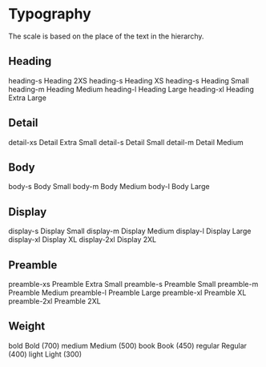 
<Meta title="Docs/Style/Typography" />

# Typography

The scale is based on the place of the text in the hierarchy.

## Heading
<gds-flex display="flex" direction="column">
    <gds-flex display="flex" gap="s" padding="l 0" align="center" border="0 0 4xs/l2-stroke-primary 0">
        <gds-text tag="code" min="30" align="left">heading-s</gds-text>
        <gds-text size="heading-2xs">Heading 2XS</gds-text>
    </gds-flex>
    <gds-flex display="flex" gap="s" padding="l 0" align="center" border="0 0 4xs/l2-stroke-primary 0">
        <gds-text tag="code" min="30" align="left">heading-s</gds-text>
        <gds-text size="heading-xs">Heading XS</gds-text>
    </gds-flex>
    <gds-flex display="flex" gap="s" padding="l 0" align="center" border="0 0 4xs/l2-stroke-primary 0">
        <gds-text tag="code" min="30" align="left">heading-s</gds-text>
        <gds-text size="heading-s">Heading Small</gds-text>
    </gds-flex>
    <gds-flex display="flex" gap="s" padding="l 0" align="center" border="0 0 4xs/l2-stroke-primary 0">
        <gds-text tag="code" min="30" align="left">heading-m</gds-text>
        <gds-text size="heading-m">Heading Medium</gds-text>
    </gds-flex>
    <gds-flex display="flex" gap="s" padding="l 0" align="center" border="0 0 4xs/l2-stroke-primary 0">
        <gds-text tag="code" min="30" align="left">heading-l</gds-text>
        <gds-text size="heading-l">Heading Large</gds-text>
    </gds-flex>
    <gds-flex display="flex" gap="s" padding="l 0" align="center" border="0 0 4xs/l2-stroke-primary 0">
        <gds-text tag="code" min="30" align="left">heading-xl</gds-text>
        <gds-text size="heading-xl">Heading Extra Large</gds-text>
    </gds-flex>
</gds-flex>

## Detail
<gds-flex display="flex" direction="column">
    <gds-flex display="flex" gap="s" padding="l 0" align="center" border="0 0 4xs/l2-stroke-primary 0">
        <gds-text tag="code" min="30" align="left">detail-xs</gds-text>
        <gds-text size="detail-xs">Detail Extra Small</gds-text>
    </gds-flex>
    <gds-flex display="flex" gap="s" padding="l 0" align="center" border="0 0 4xs/l2-stroke-primary 0">
        <gds-text tag="code" min="30" align="left">detail-s</gds-text>
        <gds-text size="detail-s">Detail Small</gds-text>
    </gds-flex>
    <gds-flex display="flex" gap="s" padding="l 0" align="center" border="0 0 4xs/l2-stroke-primary 0">
        <gds-text tag="code" min="30" align="left">detail-m</gds-text>
        <gds-text size="detail-m">Detail Medium</gds-text>
    </gds-flex>
</gds-flex>

## Body
<gds-flex display="flex" direction="column">
    <gds-flex display="flex" gap="s" padding="l 0" align="center" border="0 0 4xs/l2-stroke-primary 0">
        <gds-text tag="code" min="30" align="left">body-s</gds-text>
        <gds-text size="body-s">Body Small</gds-text>
    </gds-flex>
    <gds-flex display="flex" gap="s" padding="l 0" align="center" border="0 0 4xs/l2-stroke-primary 0">
        <gds-text tag="code" min="30" align="left">body-m</gds-text>
        <gds-text size="body-m">Body Medium</gds-text>
    </gds-flex>
    <gds-flex display="flex" gap="s" padding="l 0" align="center" border="0 0 4xs/l2-stroke-primary 0">
        <gds-text tag="code" min="30" align="left">body-l</gds-text>
        <gds-text size="body-l">Body Large</gds-text>
    </gds-flex>
</gds-flex>

## Display
<gds-flex display="flex" direction="column">
    <gds-flex display="flex" gap="s" padding="l 0" align="center" border="0 0 4xs/l2-stroke-primary 0">
        <gds-text tag="code" min="30" align="left">display-s</gds-text>
        <gds-text size="display-s">Display Small</gds-text>
    </gds-flex>
    <gds-flex display="flex" gap="s" padding="l 0" align="center" border="0 0 4xs/l2-stroke-primary 0">
        <gds-text tag="code" min="30" align="left">display-m</gds-text>
        <gds-text size="display-m">Display Medium</gds-text>
    </gds-flex>
    <gds-flex display="flex" gap="s" padding="l 0" align="center" border="0 0 4xs/l2-stroke-primary 0">
        <gds-text tag="code" min="30" align="left">display-l</gds-text>
        <gds-text size="display-l">Display Large</gds-text>
    </gds-flex>
    <gds-flex display="flex" gap="s" padding="l 0" align="center" border="0 0 4xs/l2-stroke-primary 0">
        <gds-text tag="code" min="30" align="left">display-xl</gds-text>
        <gds-text size="display-xl">Display XL</gds-text>
    </gds-flex>
    <gds-flex display="flex" gap="s" padding="l 0" align="center" border="0 0 4xs/l2-stroke-primary 0">
        <gds-text tag="code" min="30" align="left">display-2xl</gds-text>
        <gds-text size="display-2xl">Display 2XL</gds-text>
    </gds-flex>
</gds-flex>

## Preamble
<gds-flex display="flex" direction="column">
    <gds-flex display="flex" gap="s" padding="l 0" align="center" border="0 0 4xs/l2-stroke-primary 0">
        <gds-text tag="code" min="30" align="left">preamble-xs</gds-text>
        <gds-text size="preamble-xs">Preamble Extra Small</gds-text>
    </gds-flex>
    <gds-flex display="flex" gap="s" padding="l 0" align="center" border="0 0 4xs/l2-stroke-primary 0">
        <gds-text tag="code" min="30" align="left">preamble-s</gds-text>
        <gds-text size="preamble-s">Preamble Small</gds-text>
    </gds-flex>
    <gds-flex display="flex" gap="s" padding="l 0" align="center" border="0 0 4xs/l2-stroke-primary 0">
        <gds-text tag="code" min="30" align="left">preamble-m</gds-text>
        <gds-text size="preamble-m">Preamble Medium</gds-text>
    </gds-flex>
    <gds-flex display="flex" gap="s" padding="l 0" align="center" border="0 0 4xs/l2-stroke-primary 0">
        <gds-text tag="code" min="30" align="left">preamble-l</gds-text>
        <gds-text size="preamble-l">Preamble Large</gds-text>
    </gds-flex>
    <gds-flex display="flex" gap="s" padding="l 0" align="center" border="0 0 4xs/l2-stroke-primary 0">
        <gds-text tag="code" min="30" align="left">preamble-xl</gds-text>
        <gds-text size="preamble-xl">Preamble XL</gds-text>
    </gds-flex>
    <gds-flex display="flex" gap="s" padding="l 0" align="center" border="0 0 4xs/l2-stroke-primary 0">
        <gds-text tag="code" min="30" align="left">preamble-2xl</gds-text>
        <gds-text size="preamble-2xl">Preamble 2XL</gds-text>
    </gds-flex>
</gds-flex>

## Weight
<gds-flex display="flex" direction="column">
    <gds-flex display="flex" gap="s" padding="l 0" align="center" border="0 0 4xs/l2-stroke-primary 0">
        <gds-text tag="code" min="30" align="left">bold</gds-text>
        <gds-text weight="bold">Bold (700)</gds-text>
    </gds-flex>
    <gds-flex display="flex" gap="s" padding="l 0" align="center" border="0 0 4xs/l2-stroke-primary 0">
        <gds-text tag="code" min="30" align="left">medium</gds-text>
        <gds-text weight="medium">Medium (500)</gds-text>
    </gds-flex>
    <gds-flex display="flex" gap="s" padding="l 0" align="center" border="0 0 4xs/l2-stroke-primary 0">
        <gds-text tag="code" min="30" align="left">book</gds-text>
        <gds-text weight="book">Book (450)</gds-text>
    </gds-flex>
    <gds-flex display="flex" gap="s" padding="l 0" align="center" border="0 0 4xs/l2-stroke-primary 0">
        <gds-text tag="code" min="30" align="left">regular</gds-text>
        <gds-text weight="regular">Regular (400)</gds-text>
    </gds-flex>
    <gds-flex display="flex" gap="s" padding="l 0" align="center" border="0 0 4xs/l2-stroke-primary 0">
        <gds-text tag="code" min="30" align="left">light</gds-text>
        <gds-text weight="light">Light (300)</gds-text>
    </gds-flex>
</gds-flex>
